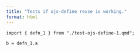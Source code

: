 ```yaml
---
title: "Tests if ojs-define reuse is working."
format: html
---
```


```ojs
import { defn_1 } from "./test-ojs-define-1.qmd";

b = defn_1.a
```
